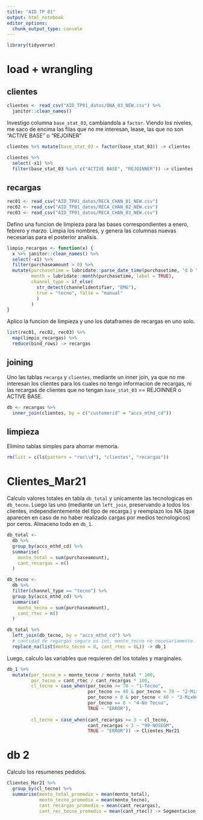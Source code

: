 ```yaml
---
title: "AID TP 01"
output: html_notebook
editor_options: 
  chunk_output_type: console
---
```


```r
library(tidyverse)
```

# load + wrangling 

## clientes

```r
clientes <- read_csv("AID_TP01_datos/DNA_03_NEW.csv") %>% 
  janitor::clean_names()
```

Investigo columna `base_stat_03`, cambiandola a `factor`. Viendo los niveles, me saco de encima las 
filas que no me interesan, lease, las que no son "ACTIVE BASE" o "REJOINER"

```r
clientes %>% mutate(base_stat_03 = factor(base_stat_03)) -> clientes

clientes %>%
  select(-x1) %>% 
  filter(base_stat_03 %in% c("ACTIVE BASE", "REJOINNER")) -> clientes
```

## recargas

```r
rec01 <- read_csv("AID_TP01_datos/RECA_CHAN_01_NEW.csv")
rec02 <- read_csv("AID_TP01_datos/RECA_CHAN_02_NEW.csv")
rec03 <- read_csv("AID_TP01_datos/RECA_CHAN_03_NEW.csv")
```

Defino una funcion de limpieza para las bases correspondientes a enero, febrero y marzo.
Limpia los nombres, y genera las columnas nuevas necesarias para el posterior analisis.

```r
limpio_recargas <- function(x) {
  x %>% janitor::clean_names() %>% 
  select(-x1) %>% 
  filter(purchaseamount > 0) %>% 
  mutate(purchasetime = lubridate::parse_date_time(purchasetime, "d b Y H M S"),
         month = lubridate::month(purchasetime, label = TRUE),
         channel_type = if_else(
           str_detect(channelidentifier, "EMG"),
           true = "tecno", false = "manual"
           )
         ) 
}
```

Aplico la funcion de limpieza y uno los dataframes de recargas en uno solo.

```r
list(rec01, rec02, rec03) %>% 
  map(limpio_recargas) %>% 
  reduce(bind_rows) -> recargas
```

## joining

Uno las tablas `recarga` y `clientes`, mediante un inner join, ya que no me interesan
los clientes para los cuales no tengo informacion de recargas, ni las recargas de clientes
que no tengan  `base_stat_03` == REJOINNER o ACTIVE BASE.

```r
db <- recargas %>% 
  inner_join(clientes, by = c("customerid" = "accs_mthd_cd"))
```

## limpieza

Elimino tablas simples para ahorrar memoria.

```r
rm(list = c(ls(pattern = "rec\\d"), "clientes", "recargas"))
```

# Clientes_Mar21

Calculo valores totales en tabla `db_total` y unicamente las tecnologicas en `db_tecno`.
Luego las uno (mediante un `left_join`, preservando a todos los clientes, independientemente
del tipo de recarga.) y reemplazo los NA (que aparecen en caso de no haber realizado cargas
por medios tecnologicos) por ceros. Almaceno todo en `db_1`.

```r

db_total <-
  db %>%
  group_by(accs_mthd_cd) %>%
  summarise(
    monto_total = sum(purchaseamount),
    cant_recargas = n()
  )

db_tecno <-
  db %>%
  filter(channel_type == "tecno") %>%
  group_by(accs_mthd_cd) %>%
  summarise(
    monto_tecno = sum(purchaseamount),
    cant_rtec = n()
  )

db_total %>% 
  left_join(db_tecno, by = "accs_mthd_cd") %>%
  # cantidad de regargas seguro es int, monto_tecno no necesariamente.
  replace_na(list(monto_tecno = 0, cant_rtec = 0L)) -> db_1

```

Luego, calculo las variables que requieren del los totales y marginales.

```r

db_1 %>% 
  mutate(por_tecno_m = monto_tecno / monto_total * 100,
         por_tecno = cant_rtec / cant_recargas * 100,
         cl_tecno = case_when(por_tecno >= 70 ~ "1-Tecno",
                              por_tecno >= 40 & por_tecno < 70 ~ "2-Mix4070",
                              por_tecno > 0 & por_tecno < 40 ~ "3-MixH40",
                              por_tecno == 0 ~ "4-No Tecno",
                              TRUE ~ "ERROR"),
         
         cl_tecno = case_when(cant_recargas >= 3 ~ cl_tecno,
                              cant_recargas < 3 ~ "99-NOSEGM",
                              TRUE ~ "ERROR")) -> Clientes_Mar21
```

# db 2

Calculo los resumenes pedidos.

```r
Clientes_Mar21 %>% 
  group_by(cl_tecno) %>% 
  summarise(monto_total_promedio = mean(monto_total),
            monto_tecno_promedio = mean(monto_tecno),
            cant_recargas_promedio = mean(cant_recargas),
            cant_rec_tecno_promedio = mean(cant_rtec)) -> Segmentacion_Mar21
```

<!-- # graficos -->

<!-- ```{r} -->
<!-- Clientes_Mar21 %>%  -->
<!--   ggplot(aes(cant_recargas)) + geom_histogram() + facet_grid(cl_tecno~. , scales = "free_y") -->
<!-- ``` -->

<!-- ```{r} -->
<!-- Clientes_Mar21 %>%  -->
<!--   ggplot(aes(cant_recargas, monto_total, color = cl_tecno)) + -->
<!--   geom_point(alpha = 0.3) + -->
<!--   facet_grid(cl_tecno~. ) -->

<!-- ``` -->

<!-- ```{r} -->
<!-- Clientes_Mar21 %>%  -->
<!--   group_by(cl_tecno) %>%  -->
<!--   mutate(n_rows = n()) %>%  -->
<!--   sample_frac(0.4, weight = n_rows) -->
<!-- ``` -->

